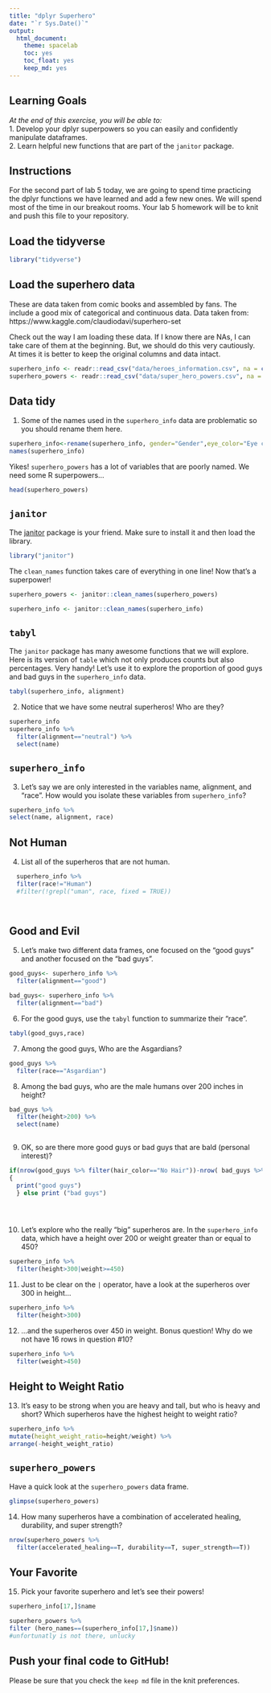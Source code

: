 ```yaml
---
title: "dplyr Superhero"
date: "`r Sys.Date()`"
output:
  html_document: 
    theme: spacelab
    toc: yes
    toc_float: yes
    keep_md: yes
---
```


## Learning Goals  
*At the end of this exercise, you will be able to:*    
1. Develop your dplyr superpowers so you can easily and confidently manipulate dataframes.  
2. Learn helpful new functions that are part of the `janitor` package.  

## Instructions
For the second part of lab 5 today, we are going to spend time practicing the dplyr functions we have learned and add a few new ones. We will spend most of the time in our breakout rooms. Your lab 5 homework will be to knit and push this file to your repository.  

## Load the tidyverse
```r
library("tidyverse")
```

## Load the superhero data
These are data taken from comic books and assembled by fans. The include a good mix of categorical and continuous data.  Data taken from: https://www.kaggle.com/claudiodavi/superhero-set  

Check out the way I am loading these data. If I know there are NAs, I can take care of them at the beginning. But, we should do this very cautiously. At times it is better to keep the original columns and data intact.  
```r
superhero_info <- readr::read_csv("data/heroes_information.csv", na = c("", "-99", "-"))
superhero_powers <- readr::read_csv("data/super_hero_powers.csv", na = c("", "-99", "-"))
```

## Data tidy
1. Some of the names used in the `superhero_info` data are problematic so you should rename them here.  
```r


superhero_info<-rename(superhero_info, gender="Gender",eye_color="Eye color", race="Race",hair_color="Hair color", height="Height", publisher="Publisher", skin_color="Skin color", alignment="Alignment", weight="Weight" )
names(superhero_info)
```

Yikes! `superhero_powers` has a lot of variables that are poorly named. We need some R superpowers...
```r
head(superhero_powers)
```

## `janitor`
The [janitor](https://garthtarr.github.io/meatR/janitor.html) package is your friend. Make sure to install it and then load the library.  
```r
library("janitor")
```

The `clean_names` function takes care of everything in one line! Now that's a superpower!
```r
superhero_powers <- janitor::clean_names(superhero_powers)

superhero_info <- janitor::clean_names(superhero_info)
```

## `tabyl`
The `janitor` package has many awesome functions that we will explore. Here is its version of `table` which not only produces counts but also percentages. Very handy! Let's use it to explore the proportion of good guys and bad guys in the `superhero_info` data.  

```r
tabyl(superhero_info, alignment)
```

2. Notice that we have some neutral superheros! Who are they?
```r
superhero_info
superhero_info %>% 
  filter(alignment=="neutral") %>%
  select(name)

```

## `superhero_info`
3. Let's say we are only interested in the variables name, alignment, and "race". How would you isolate these variables from `superhero_info`?
```r
superhero_info %>% 
select(name, alignment, race)

```

## Not Human
4. List all of the superheros that are not human.
```r

  superhero_info %>% 
  filter(race!="Human")
  #filter(!grepl("uman", race, fixed = TRUE))

 
```

## Good and Evil
5. Let's make two different data frames, one focused on the "good guys" and another focused on the "bad guys".
```r
good_guys<- superhero_info %>%
  filter(alignment=="good")
```

```r
bad_guys<- superhero_info %>%
  filter(alignment=="bad")
```

6. For the good guys, use the `tabyl` function to summarize their "race".
```r
tabyl(good_guys,race)
```

7. Among the good guys, Who are the Asgardians?
```r
good_guys %>% 
  filter(race=="Asgardian")
```

8. Among the bad guys, who are the male humans over 200 inches in height?
```r
bad_guys %>% 
  filter(height>200) %>% 
  select(name)
  
```

9. OK, so are there more good guys or bad guys that are bald (personal interest)?
```r
if(nrow(good_guys %>% filter(hair_color=="No Hair"))-nrow( bad_guys %>% filter(hair_color=="No Hair"))>0)
{
  print("good guys")
  } else print ("bad guys")


    

```

10. Let's explore who the really "big" superheros are. In the `superhero_info` data, which have a height over 200 or weight greater than or equal to 450?
```r
superhero_info %>% 
  filter(height>300|weight>=450)

```

11. Just to be clear on the `|` operator,  have a look at the superheros over 300 in height...
```r
superhero_info %>% 
  filter(height>300)

```

12. ...and the superheros over 450 in weight. Bonus question! Why do we not have 16 rows in question #10?
```r
superhero_info %>% 
  filter(weight>450)
```

## Height to Weight Ratio
13. It's easy to be strong when you are heavy and tall, but who is heavy and short? Which superheros have the highest height to weight ratio?
```r
superhero_info %>% 
mutate(height_weight_ratio=height/weight) %>% 
arrange(-height_weight_ratio)

```

## `superhero_powers`
Have a quick look at the `superhero_powers` data frame.  
```r
glimpse(superhero_powers)
```

14. How many superheros have a combination of accelerated healing, durability, and super strength?
```r

nrow(superhero_powers %>% 
  filter(accelerated_healing==T, durability==T, super_strength==T))

```

## Your Favorite
15. Pick your favorite superhero and let's see their powers!
```r
superhero_info[17,]$name

superhero_powers %>% 
filter (hero_names==(superhero_info[17,]$name))
#unfortunatly is not there, unlucky
```

## Push your final code to GitHub!
Please be sure that you check the `keep md` file in the knit preferences.  